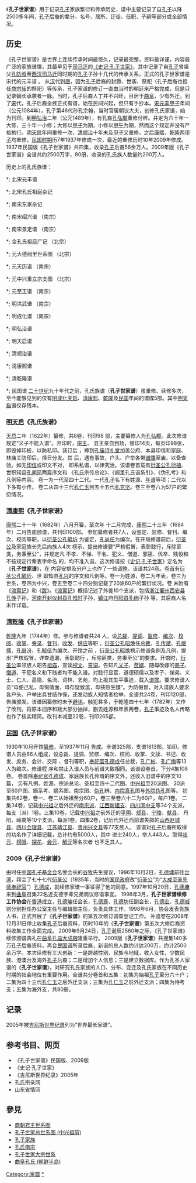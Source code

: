 {{unreferenced|time=2010-02-19T17:09:28+00:00}}
《'''孔子世家谱'''》用于记录[[孔子|孔子]]家族繁衍和传承历史，谱中主要记录了自[[孔子|孔子]]以降2500多年间，[[孔子|孔子]]后裔的辈分、名号、居所、迁徙、任职、子嗣等部分或全部情况。

==历史==
《孔子世家谱》是世界上连续传承时间最悠久，记录最完整，资料最详谨，内容最广泛的家族谱牒，其最早见于[[司马迁|司马迁]]的[[s:史记/卷047|《史记·孔子世家》]]，其中记录了自[[孔子|孔子]]曾祖父[[孔防叔|孔防叔]]至[[西汉|西汉]][[司马迁|司马迁]]同时期的[[孔子|孔子]]子孙十几代的传承关系，正式的孔子世家谱是宋代的元丰谱 。
从[[汉|汉]]代到[[唐|唐]]，因为[[孔子|孔子]]后裔的封爵、世袭、祭祀（孔子后裔也担任[[商朝|商]][[宗庙|宗庙]]的祭祀）等传承，孔子家谱的修订一直由当时的朝廷来严格完成，但是只记录嫡长承袭者一脉。当时，孔子后裔人丁并不兴旺，且居于[[曲阜|曲阜]]，少有外迁。到了[[宋|宋]]代，孔子后裔全族正式有谱，始在民间兴起，但只有手抄本。[[宋|宋]][[元丰_(北宋)|元丰]][[甲子|甲子]]年间（公元1084年），孔子第46代孙孔宗翰，当时官居朝议大夫，创修孔氏家谱，始为刊印。到[[明|明]][[弘治|弘治]]二年（公元1489年），有孔裔[[孔弘颙|孔弘颙]]重修付梓。并定为六十年一大修，三十年一小修；大修以[[甲子|甲子]]为期，小修以[[甲午|甲午]]为期，然而这个规定并没有严格执行。[[明|明]][[天启|天启]]年间重修一次，[[清|清]][[顺治|顺治]]十年未及[[甲子|甲子]]又重修，之后[[康熙|康熙]]、[[乾隆|乾隆]]两[[甲子|甲子]]均重修，[[中華民國大陸時期|民国时期]]历7年1937年修成一次，最近的重修历时10年2009年修成。1937年民国版《孔子世家谱》共四集，收录[[孔子|孔子]]后裔56余万人。2009年版《孔子世家谱》全谱共约2500万字，80册，收录的孔氏族人数量约200万人。

历史上的孔氏族谱：

*; 北宋元丰谱  
*; 北宋孔氏祖庭杂记  
*; 南宋东家杂记  
*; 南宋绍兴谱  （南宗）
*; 南宋景定谱  （南宗）
*; 金孔氏祖庭广记  （北宗）
*; 元大德阙里世系图  （北宗）
*; 元天历谱  （南宗）
*; 元中兴重立宗支图  （北宗）
*; 元至正谱  （南宗）
*; 明洪武谱  （南宗）
*; 明成化谱  （南宗）
*; 明弘治谱  
*; 明天启谱  
*; 清顺治谱  
*; 清康熙谱  
*; 清乾隆谱  
*; 民国谱  
[[二十世纪|二十世纪]]九十年代之前，孔氏族谱（'''孔子世家谱'''）虽重修、续修多次，
至今能够见到的仅有[[明|明]][[成化|成化]][[天启|天启]]、[[清|清]][[康熙|康熙]]、[[乾隆|乾隆]]及[[中華民國|民国]]年间的谱牒5部。其中[[明|明]][[天启|天启]]谱仅存残本。

=== [[明|明]][[天启|天启]]《孔氏族谱》 ===

[[天启|天启]]二年（1622年）纂修，共8卷，刊印98
部，主要纂修人为[[孔弘颙|孔弘颙]]。此次修谱规定“义子不能入谱”。开印时，[[宗主|宗主]]、
县主亲自到场，督印14页，每页印98张，即毁掉印板，以防私印。装订后
，捧到[[孔庙|孔庙]][[诗礼堂|诗礼堂]]加盖公府、本县印信和家庭、林庙关防印后，择日分发。其
后，遇有事故，户头、户举各带[[谱牒|谱牒]]至庙，以备查验。如无[[印信|印信]]或印文不对，
即系私谱，以律究治。该谱卷首载有[[衍圣公|衍圣公]][[孔衍植|孔衍植]]、世职知县[[孔闻简|孔闻简]]两篇序文和
《孔氏宗传总论》、《阙里孔氏谱系引》、《伪孔考》和凡例等内容。
卷一为一代至四十二代。一代[[孔子|孔子]]名下有姓源、[[年谱|年谱]]等项；二代以下多有小传。
卷二从四十三代[[孔仁玉|孔仁玉]]到五十五代[[孔克坚|孔克坚]]。卷三至卷八为57户的繁衍情况。

=== [[清|清]][[康熙|康熙]]《孔子世家谱》 ===

[[康熙|康熙]]二十一年（1682年）八月开纂，至次年
十二月完成，[[康熙|康熙]]二十三年（1684年）二月告庙颁谱，共刊印100部。
参加纂修者共7人，设鉴定、监修、督刊、编次、校阅等职，以[[衍圣公|衍圣公]][[孔毓圻|孔毓圻]]
为鉴定，[[孔尚任|孔尚任]]为编次。在开局修谱前后，[[衍圣公|衍圣公]]及家庭族长先后向族人4次
榜示，提出修谱要“严核假冒，表彰懿行，斥除匪类，务秉至公”，并规定凡
不孝、不悌、干名、犯义、僧道、邪巫、优卒、贱役和不按规定行辈表字命名
的，均不准入谱。这次修谱按《[[史记·孔子世家|史记·孔子世家]]》定名为《'''孔子世家谱'''》，在
内容安排及分户上也作了一些调整。该谱共24卷。卷首有[[衍圣公|衍圣公]][[孔毓圻|孔毓圻]]、世
职知县[[孔兴|孔兴]]的序文和凡例等。卷一为姓源，卷二为年表，卷三为
世系，卷四为中兴，卷五至卷二十四分别记载了20派60户的繁衍状况。卷
末附有《[[流寓记|流寓记]]》和《[[跋|跋]]》。《[[流寓记|流寓记]]》概括记述了外徙10个支派，包括[[浙江|浙江]][[衢州|衢州]][[西安县|西安县]][[孔传|孔传]]子孙，[[河南|河南]][[开封|开封]][[仪封县|仪封县]][[孔惟时|孔惟时]]子孙，[[镇江|镇江]]府[[丹阳县|丹阳县]][[孔绚|孔绚]]子孙
等，其后裔人名未作详载。

=== [[清|清]][[乾隆|乾隆]]《孔子世家谱》 ===

[[乾隆|乾隆]]九年（1744年）修。参与修谱者共24
人，设[[总裁|总裁]]、[[提调|提调]]、[[监修|监修]]、[[编次|编次]]、[[校阅|校阅]]、[[收掌|收掌]]、[[誊录|誊录]]、[[督刊|督刊]]、[[收发|收发]]、[[供应|供应]]等职
，[[衍圣公|衍圣公]][[孔昭焕|孔昭焕]]任[[总裁|总裁]]，[[孔传斌|孔传斌]]、[[孔继儒|孔继儒]]、[[孔继汾|孔继汾]]、[[孔毓佶|孔毓佶]]为编次。开馆之前
，[[衍圣公|衍圣公]][[孔昭焕|孔昭焕]]榜示修谱条例及凡例，提出“严核假冒，详查遗漏，表彰懿行
，斥除匪类，务秉至公”的要求。开馆时，[[衍圣公|衍圣公]]率领族人昭告[[祖庙|祖庙]]，宣读[[祝文|祝文]]、[[誓词|誓词]]。告知凡[[义子|义子]]、[[赘婿|赘婿]]、随母改嫁的[[养子|养子]]、[[僧|僧]][[道|道]]、干犯名义和下贱者均不能入谱。对懿行显官、道德硕儒以及孝子、悌弟、义士、仁人、高隐、名流、词林、艺苑，均上报其生平事迹，载入[[谱牒|谱牒]]。要求修谱人员“毋便己私，毋徇情面，毋存疑致滥，毋挟怨生嫌”。为防假冒，对入谱族人要求各户头、户举出具甘结作保，还发动族人知情者检举。全谱共24卷，刊印120部，告庙颁发。该谱因纂修时未予[[避讳|避讳]]，触犯甚多，于乾隆四十七年（1782年）又作了改刊。将原本旧序和跋大部分抽掉，删去姓源和年表两卷，[[孔子|孔子]]事迹及名人传略也作了核实精简。改刊本减至22卷，刊印265部。

=== [[中華民國|民国]]《孔子世家谱》 ===

1930年10月开馆[[纂修|纂修]]，至1937年11月
告成。全谱325部，支谱1813部，铅印。修谱人员由66人组成，设总裁、提调、监修、编次、校阅、收掌、文牍、书记、收发、庶务、会计、交际
、督刊等职，[[奉祀官|奉祀官]][[孔德成|孔德成]]任总裁，[[孔广彬|孔广彬]]、[[孔广梅|孔广梅]]等13人为编次。修谱程
序和禁止入谱人员与前谱大致相同。该谱设卷首，下分4集108卷。
卷首除[[奉祀官|奉祀官]][[孔德成|孔德成]]、家庭族长孔传堉的序文外，还收入旧谱中的序文10篇，
另有凡例、姓源、宗派总论、圣祖至四十二代图、[[中兴祖|中兴祖]]至20派图、
20派至60户图、嫡系考、嫡系图、南宗图、[[伪孔|伪孔]]辨、[[内院真孔|内院真孔]]图与[[外院伪孔|外院伪孔]]图等。
初集共62卷，卷一、卷二从始祖至分60户，卷三至卷六十二为60户，每户1卷。
二集34卷，记载[[中兴祖|中兴祖]]之后外迁的[[南宗派|南宗派]]、[[江西|江西]][[新建支|新建支]]、[[四川|四川]][[阆中支|阆中支]]等34个支派，
每支（派）1卷。三集10卷，记载[[中兴祖|中兴祖]]之前外迁的[[平阴|平阴]]、[[郏县|郏县]]、[[宁陵|宁陵]]、[[献县|献县]]、
丹阳、岭南等10个支派，每派1卷。四集2卷，记历代外迁而前谱失叙的[[山西|山西]][[赵城县|赵城县]]、[[四川|四川]][[会理县|会理县]]、[[江苏|江苏]][[靖江县|靖江县]]、[[贵州|贵州]][[兴文县|兴文县]]等77支族人。
该谱对[[孔子|孔子]]后裔所取得的功名作了详细记载，总计约有5000人，其中
进士240人，举人443人。取得[[状元|状元]]、[[榜眼|榜眼]]、[[探花|探花]]、[[会元|会元]]、[[解元|解元]]等名次者
也不乏其人。

=== 2009《孔子世家谱》 ===
由时任[[中国孔子基金会|中国孔子基金会]]名誉会长的[[谷牧|谷牧]]先生提议，1996年10月2日，[[孔德墉|孔德墉]]前往[[台湾|台湾]]，拜会了七十七代[[衍圣公|衍圣公]]（1935年，当时的[[国民政府|国民政府]]改“[[衍圣公|衍圣公]]”为“[[大成至圣先师奉祀官|大成至圣先师奉祀官]]”）[[孔德成|孔德成]]，就续修家谱一事征得了他的同意。1997年10月20日，[[孔德墉|孔德墉]]来到[[曲阜|曲阜]]召集22名近支德字辈兄弟商议修谱事宜。
1998年3月，'''孔子世家谱续修工作协会'''在[[香港|香港]]成立，[[孔德墉|孔德墉]]任会长，[[孔德篪|孔德篪]]、[[孔德坊|孔德坊]]任副会长，[[孔德宏|孔德宏]]、[[孔德威|孔德威]]则分别担任办公室主任与编辑部主任，负责具体工作。1998年6月，协会发表告族人书，正式开展了《'''孔子世家谱'''》的第五次修订调查登记工作。
补遗卷在2008年12月31日停止收集[[孔子|孔子]]后裔资料，历时10年的《'''孔子世家谱'''》第五次大修后裔资料收集工作全面完成。
2009年9月24日，[[孔子|孔子]]诞辰2560年之际，《孔子世家谱》续修颁谱典礼在[[曲阜孔庙|曲阜孔庙]][[大成殿|大成殿]]隆重举行。
2009版《'''孔子世家谱'''》共搜集140多万[[孔子|孔子]]后裔资料，再合[[中華民國|民国]]谱所录后裔，新谱的总人数约计达200万，约计2500余万字。本次续修有三大创新：一是跨越性别、民族与地域，收入女性、少数民族、港澳台及海外[[孔子|孔子]]后裔；二是增加个人信息；三是建立数据库。作为孔圣人家谱的《'''孔子世家谱'''》，对研究孔氏家族的人口、分布、变迁及孔氏家族在不同历史时期的社会地位有重要作用。全谱共分卷首和五集：初集为始祖[[孔子|孔子]]至分六十户；二集为四十三代[[孔仁玉|孔仁玉]]之后外迁支派；三集为[[孔仁玉|孔仁玉]]之前外迁支派；四集为待考支；五集为海外支，共80册。

==记录==
2005年被[[吉尼斯世界纪录|吉尼斯世界纪录]]列为“世界最长家谱”。

==参考书目、网页==
*《孔子世家谱》民国版、2009版
*《史记·孔子世家》
*《吉尼斯世界纪录》2005年
*孔氏宗亲网
*山东省情网

==參見==
*[[商朝君主世系图|商朝君主世系图]]
*[[孔子世家总世系图_(中兴祖前)|孔子世家总世系图 (中兴祖前)]]
*[[孔子家族|孔子家族]]
*[[孔氏南宗|孔氏南宗]]
*[[孔子世家大宗世系|孔子世家大宗世系]]
*[[曲阜孔氏_(朝鲜半岛)|曲阜孔氏 (朝鲜半岛)]]

[[Category:家譜|Category:家譜]]
[[Category:孔子家族|*]]
